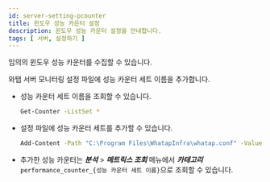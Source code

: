 ```yaml
---
id: server-setting-pcounter
title: 윈도우 성능 카운터 설정
description: 윈도우 성능 카운터 설정을 안내합니다.
tags: [ 서버, 설정하기 ]
---
```


임의의 윈도우 성능 카운터를 수집할 수 있습니다. 

와탭 서버 모니터링 설정 파일에 성능 카운터 세트 이름을 추가합니다. 

* 성능 카운터 세트 이름을 조회할 수 있습니다.
    ```bash title='Windows Powershell'
    Get-Counter -ListSet *
    ```

* 설정 파일에 성능 카운터 세트를 추가할 수 있습니다.
    ```bash title='Windows Powershell'
    Add-Content -Path "C:\Program Files\WhatapInfra\whatap.conf" -Value "performance.counter.$(Get-Date -uformat %s)=조회할 성능 카운터 세트 이름"
    ```

* 추가한 성능 카운터는 ***분석*** > ***메트릭스 조회*** 메뉴에서 ***카테고리*** `performance_counter_{성능 카운터 세트 이름}`으로 조회할 수 있습니다.

